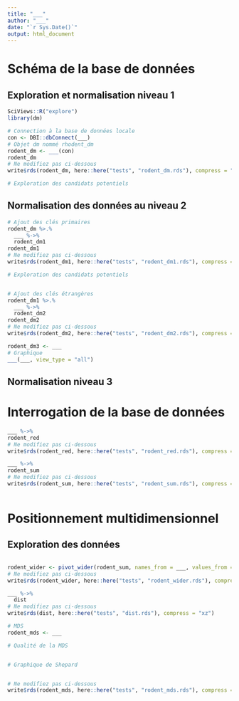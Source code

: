 ```yaml
---
title: "___"
author: "___"
date: "`r Sys.Date()`"
output: html_document
---
```


# Schéma de la base de données

## Exploration et normalisation niveau 1

```r
SciViews::R("explore")
library(dm)
```

<!--% Connectez-vous à la base de données, initiez un objet dm associé à cette base de données et affichez les noms des tables présentes. -->

```r
# Connection à la base de données locale
con <- DBI::dbConnect(___)
# Objet dm nommé rhodent_dm
rodent_dm <- ___(con)
rodent_dm
# Ne modifiez pas ci-dessous
write$rds(rodent_dm, here::here("tests", "rodent_dm.rds"), compress = "xz")
```

<!--% Explorez les tables dans cette base de données. -->

```r
# Exploration des candidats potentiels

```

<!--% Indiquez en 4 phrases maximum ce qu'il faudrait faire pour normiliser les donnes dans ces tables au niveau 1 -->

## Normalisation des données au niveau 2

<!--% Identifiez les candidats potentiels afin d'être une clé primaire. Ensuite, ajoutez les clés primaires à chaque table. -->

```r
# Ajout des clés primaires
rodent_dm %>.%
  ___ %->% 
  rodent_dm1
rodent_dm1
# Ne modifiez pas ci-dessous
write$rds(rodent_dm1, here::here("tests", "rodent_dm1.rds"), compress = "xz")
```

<!-- Explorez les candidats potentiels afin d'être des clés étrangère. Ensuite, ajoutez les clés étrangères à chaque table. -->

```r
# Exploration des candidats potentiels


# Ajout des clés étrangères
rodent_dm1 %>.%
  ___ %->% 
  rodent_dm2
rodent_dm2
# Ne modifiez pas ci-dessous
write$rds(rodent_dm2, here::here("tests", "rodent_dm2.rds"), compress = "xz")
```

<!--% Définissez une couleur pour chaque table. Le vert pour la table plots. L'orange pour la table species et le rouge pour la table surveys. Réalisez ensuite un graphique montrant le schéma de la base de données (liens entre les tables). -->

```r
rodent_dm3 <- ___
# Graphique 
___(___, view_type = "all")
```

<!--% En 3 à 4 phrases, justifiez vos choix de clés primaires et de clés étrangères. -->

## Normalisation niveau 3

<!--% Nous n'irons pas plus loin dans de remaniement de cette base de données. Cependant, expliquez en 2 ou 3 phrases ce qui pourrait éventuellement être fait pour pousser la normalisation des données jusqu'au niveau 3. -->

# Interrogation de la base de données

<!--% En partant de rodent_dm3, collectez uniquement les rongeurs recensés en 2002, dans l'ensemble des parcelles à l'exception des parcelles clôturées afin d'exclure à court terme les rats-kangourous. Nommez cet objet `rodent_red`. Il n'est pas nécessaire de collecter cette instruction. Plusieurs stratégies sont envisageables. -->

```r
___ %->%
rodent_red
# Ne modifiez pas ci-dessous
write$rds(rodent_red, here::here("tests", "rodent_red.rds"), compress = "xz")
```

<!--% En partant de rodent_red, dénombrez le nombre d'individus pour chaque espèce (species_id) en fonction de la parcelle (plot_id) et du type de parcelles (plot_type). Collectez le résultat dans l'objet rodent_sum. -->

```r
___ %->%
rodent_sum
# Ne modifiez pas ci-dessous
write$rds(rodent_sum, here::here("tests", "rodent_sum.rds"), compress = "xz")
```

<!-- Votre requête est réalisée. Déconnectez-vous de la base de données. -->

```r

```

# Positionnement multidimensionnel

## Exploration des données

<!--% Réalisez des boites de dispersions du nombre d'observation par espèce. -->

```r

```

<!--% Décrivez ce graphique en 3 phrases.-->

<!-- Le tableau que vous avez obtenu nommé `rodent_sum` doit être remanié afin d'obtenir un tableau où chaque ligne correspond à une station et chaque colonne à une espèce. -->

```r
rodent_wider <- pivot_wider(rodent_sum, names_from = ___, values_from = ___, values_fill = ___)
# Ne modifiez pas ci-dessous
write$rds(rodent_wider, here::here("tests", "rodent_wider.rds"), compress = "xz")
```

<!--% Calculez une matrice de distance basée sur le nombre d'individus de chaque espèce par station. Nommez cet objet `dist`. Nous souhaitons donner plus d'importance aux espèces les plus présentes. Choississez l'indice le plus pertinent. -->

```r
___ %->%
  dist
# Ne modifiez pas ci-dessous
write$rds(dist, here::here("tests", "dist.rds"), compress = "xz")
```

<!-- Réalisez une MDS métrique ou non métrique. Définissez le type de MDS à réaliser. Si cela se justifie, réalisez un graphique de Shepard. -->

```r
# MDS 
rodent_mds <- ___

# Qualité de la MDS


# Graphique de Shepard


# Ne modifiez pas ci-dessous
write$rds(rodent_mds, here::here("tests", "rodent_mds.rds"), compress = "xz")
```

<!--% Décrivez vos résultats en 3 phrases. Justifiez votre choix de MDS. -->

<!--% Réalisez le graphique de votre MDS. Mettez en évidence les types de traitements appliqués grâce à la couleur.  -->

```r

```

<!--% Décrivez ce graphique en 3 phrases. -->
